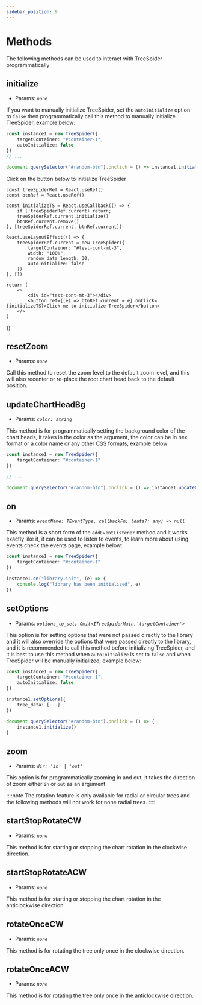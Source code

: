 ```yaml
---
sidebar_position: 9
---
```



# Methods

The following methods can be used to interact with TreeSpider programmatically

## initialize
  
- Params: *`none`*
  
If you want to manually initialize TreeSpider, set the `autoInitialize` option to `false` then programmatically call this method to manually initialize TreeSpider, example below:  
  
```ts
const instance1 = new TreeSpider({
    targetContainer: "#container-1",
    autoInitialize: false
})
// ...

document.querySelector("#random-btn").onclick = () => instance1.initialize()
```

Click on the button below to initialize TreeSpider

    const treeSpiderRef = React.useRef()
    const btnRef = React.useRef()

    const initializeTS = React.useCallback(() => {
        if (!treeSpiderRef.current) return;
        treeSpiderRef.current.initialize()
        btnRef.current.remove()
    }, [treeSpiderRef.current, btnRef.current])

    React.useLayoutEffect(() => {
        treeSpiderRef.current = new TreeSpider({
            targetContainer: "#test-cont-mt-3",
            width: "100%",
            random_data_length: 30,
            autoInitialize: false
        })
    }, [])

    return (
        <>
            <div id="test-cont-mt-3"></div>
            <button ref={(e) => btnRef.current = e} onClick={initializeTS}>Click me to initialize TreeSpider</button>
        </>
    )
})

<TestTSpyder1 />
  
## resetZoom
  
- Params: *`none`*
  
Call this method to reset the zoom level to the default zoom level, and this will also recenter or re-place the root chart head back to the default position.

## updateChartHeadBg
  
- Params: *`color: string`*
  
This method is for programmatically setting the background color of the chart heads, it takes in the color as the argument, the color can be in hex format or a color name or any other CSS formats, example below  
  
```ts
const instance1 = new TreeSpider({
    targetContainer: "#container-1"
})

// ...

document.querySelector("#random-btn").onclick = () => instance1.updateChartHeadBg('black')
```
  
## on
  
- Params: *`eventName: TEventType, callbackFn: (data?: any) => null`*
  
This method is a short form of the `addEventListener` method and it works exactly like it, it can be used to listen to events, to learn more about using events check the events page, example below:
  
```ts
const instance1 = new TreeSpider({
    targetContainer: "#container-1"
})

instance1.on("library.init", (e) => {
    console.log("library has been initialized", e)
})
```
  
## setOptions
  
- Params: *`options_to_set: Omit<ITreeSpiderMain,'targetContainer'>`*
  
This option is for setting options that were not passed directly to the library and it will also override the options that were passed directly to the library, and it is recommended to call this method before initializing TreeSpider, and it is best to use this method when `autoInitialize` is set to `false` and when TreeSpider will be manually initialized, example below:  
  
```ts
const instance1 = new TreeSpider({
    targetContainer: "#container-1",
    autoInitialize: false,
})

instance1.setOptions({
    tree_data: [...]
})

document.querySelector("#random-btn").onclick = () => {
    instance1.initialize()
}
```

## zoom
  
- Params: *`dir: 'in' | 'out'`*
  
This option is for programmatically zooming in and out, it takes the direction of zoom either `in` or `out` as an argument.
  
::::note
The rotation feature is only available for radial or circular trees and the following methods will not work for none radial trees.
::::

## startStopRotateCW
  
- Params: *`none`*
  
This method is for starting or stopping the chart rotation in the clockwise direction.

## startStopRotateACW
  
- Params: *`none`*
  
This method is for starting or stopping the chart rotation in the anticlockwise direction.

## rotateOnceCW
  
- Params: *`none`*
  
This method is for rotating the tree only once in the clockwise direction.

## rotateOnceACW
  
- Params: *`none`*
  
This method is for rotating the tree only once in the anticlockwise direction.

